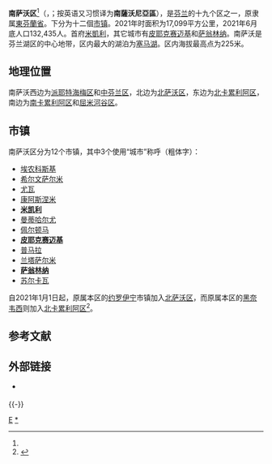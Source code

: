 {{Infobox settlement
| name                    = 南萨沃区
| native_name             = {{native name|fi|Etelä-Savo}}<br/>{{native name|sv|Södra Savolax}}
| settlement_type         = [[芬兰行政区|行政区]]
| image_skyline           = 
| image_caption           = 
| image_flag              = Flag of South Savonia.svg
| flag_size               = 125px
| image_shield            = Etelä-Savo.vaakuna.svg
| shield_size             = 75px
| image_map               = Etelä-Savo sijainti Suomi.svg
| mapsize                 = 150px
| map_caption             = 南萨沃区在芬兰的位置
| coordinates             = 
| coor_pinpoint           = 
| coordinates_footnotes   = 
| subdivision_type        = [[世界政區索引|国家]]
| subdivision_name        = [[芬兰|芬兰]]
| subdivision_type1       = 
| subdivision_name1       = 
| seat_type               = 区府
| seat                    = [[米凯利|米凯利]]
| unit_pref               = Metric
| area_footnotes          = 
| area_total_km2          = 17099.02
| population_as_of        = 2021年6月
| population_total        = 132435
| population_density_km2  = auto
| population_footnotes    = 
| area_code_type          = 
| area_code               = 
| iso_code                = FI-04
| blank_name_sec2         = 区鸟
| blank_info_sec2         = [[金黄鹂|金黄鹂]] (''Oriolus oriolus'')
| blank1_name_sec2        = 区鱼
| blank1_info_sec2        = [[歐白鮭|歐白鮭]] (''Coregonus albula'')
| blank2_name_sec2        = 区花
| blank2_info_sec2        = [[雪白睡莲|雪白睡莲]] (''Nymphaea candida'')
| website                 = {{URL|https://www.esavo.fi/}}
| footnotes               = 
}}
'''南萨沃区'''<ref name="中文地图"/>（{{lang-fi|Etelä-Savo}}，{{lang-sv|Södra Savolax}}；按英语又习惯译为'''南薩沃尼亞區'''），是[[芬兰|芬兰]]的十九个区之一，原隶属[[東芬蘭省|東芬蘭省]]。下分为十二個[[芬兰市镇|市镇]]。2021年时面积为17,099平方公里，2021年6月底人口132,435人。首府[[米凱利|米凱利]]，其它城市有[[皮耶克赛迈基|皮耶克赛迈基]]和[[萨翁林纳|萨翁林纳]]。南萨沃是芬兰湖区的中心地带，区内最大的湖泊为[[塞马湖|塞马湖]]。区内海拔最高点为225米。

== 地理位置 ==
南萨沃西边为[[派耶特海梅区|派耶特海梅区]]和[[中芬兰区|中芬兰区]]，北边为[[北萨沃区|北萨沃区]]，东边为[[北卡累利阿区|北卡累利阿区]]，南边为[[南卡累利阿区|南卡累利阿区]]和[[屈米河谷区|屈米河谷区]]。

== 市镇 ==
南萨沃区分为12个市镇，其中3个使用“城市”称呼（粗体字）：
{{div col|colwidth=15em}}
* [[埃农科斯基|埃农科斯基]]
* [[希尔文萨尔米|希尔文萨尔米]]
* [[尤瓦|尤瓦]]
* [[康阿斯涅米|康阿斯涅米]]
* '''[[米凯利|米凯利]]'''
* [[曼蒂哈尔尤|曼蒂哈尔尤]]
* [[佩尔顿马|佩尔顿马]]
* '''[[皮耶克赛迈基|皮耶克赛迈基]]'''
* [[普马拉|普马拉]]
* [[兰塔萨尔米|兰塔萨尔米]]
* '''[[萨翁林纳|萨翁林纳]]'''
* [[苏尔卡瓦|苏尔卡瓦]]
{{div col end}}

自2021年1月1日起，原属本区的[[约罗伊宁|约罗伊宁]]市镇加入[[北萨沃区|北萨沃区]]，而原属本区的[[黑奈韦西|黑奈韦西]]则加入[[北卡累利阿区|北卡累利阿区]]<ref name="Nyyssönen">{{cite web | url = https://yle.fi/uutiset/3-11675073 | title = Tuhansilta savolaisilta vaihtuu uudenvuodenyönä maakunta – kysyimme asukkailta, miltä se tuntuu: "Savolaisiahan myö ollaan" | author = Nyyssönen, Tarja & Kämppi, Marja-Liisa | language = fi | publisher = Yle | date = 2020-12-04 | accessdate = 2021-01-01 | archive-date = 2020-12-17 | archive-url = https://web.archive.org/web/20201217153007/https://yle.fi/uutiset/3-11675073 | dead-url = no }}</ref>。

== 参考文献 ==
{{Reflist|30em|refs=
<ref name="中文地图">{{cite web | url = http://picuser.city8.com/news/image/201488/%E5%8C%97%E8%90%A8%E6%B2%83%E5%8C%BA%E5%9C%B0%E5%9B%BE_%E5%8C%97%E5%8D%A1%E5%B0%94%E4%BA%9A%E6%8B%89%E5%8C%BA%E5%9C%B0%E5%9B%BE_%E5%8D%97%E8%90%A8%E6%B2%83%E5%8C%BA%E5%9C%B0%E5%9B%BE.jpg | title = 芬兰地图东部局部 | format = jpg | language = zh | publisher =  | accessdate = 2017-01-13 | archive-url = https://web.archive.org/web/20170113171816/http://picuser.city8.com/news/image/201488/%E5%8C%97%E8%90%A8%E6%B2%83%E5%8C%BA%E5%9C%B0%E5%9B%BE_%E5%8C%97%E5%8D%A1%E5%B0%94%E4%BA%9A%E6%8B%89%E5%8C%BA%E5%9C%B0%E5%9B%BE_%E5%8D%97%E8%90%A8%E6%B2%83%E5%8C%BA%E5%9C%B0%E5%9B%BE.jpg | archive-date = 2017-01-13 | dead-url = yes }}</ref>
}}

== 外部链接 ==
{{Commonscat|Southern Savonia}}
* {{Official site|https://www.esavo.fi/}} {{fi}} {{en}}

{{-}}
{{maakunta}}

[[Category:芬蘭區份|E]]
[[Category:南萨沃区|*]]